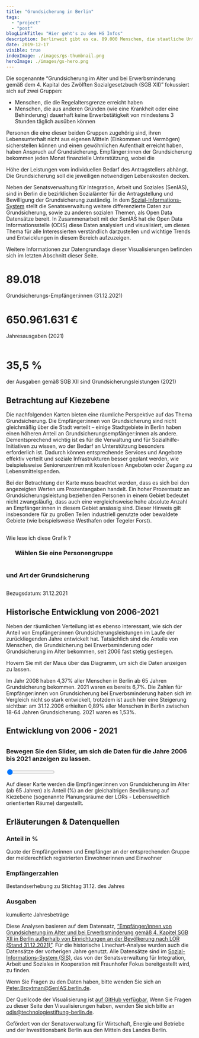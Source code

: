 ```yaml
---
title: "Grundsicherung in Berlin"
tags:
  - "project"
  - "post"
blogLinkTitle: "Hier geht's zu den HG Infos"
description: Berlinweit gibt es ca. 89.000 Menschen, die staatliche Unterstützung in Form von Grundsicherung zur Sicherung ihres Lebensunterhalts bekommen.
date: 2019-12-17
visible: true
indexImage: ./images/gs-thumbnail.png
heroImage: ./images/gs-hero.png
---
```


Die sogenannte “Grundsicherung im Alter und bei Erwerbsminderung gemäß dem 4. Kapital des Zwölften
Sozialgesetzbuch (SGB XII)” fokussiert sich auf zwei Gruppen:

- Menschen, die die <span title="Leistungsberechtigt wegen Alters ist, wer die Altersgrenze erreicht hat. Personen, die vor dem 1. Januar 1947 geboren sind, erreichen die Altersgrenze mit Vollendung des 65. Lebensjahres. Für Personen, die nach dem 31. Dezember 1946 geboren sind, wird die Altersgrenze angehoben.">Regelaltersgrenze</span> erreicht haben
- Menschen, die aus anderen Gründen (wie eine Krankheit oder eine Behinderung) dauerhaft keine Erwerbstätigkeit von mindestens 3 Stunden täglich ausüben können

Personen die eine dieser beiden Gruppen zugehörig sind, ihren Lebensunterhalt nicht aus eigenen Mitteln (Einkommen und Vermögen) sicherstellen können und einen <span title="Wer sich nur kurzfristig auf Besuch oder zum Urlaub in Deutschland aufhält, hat keinen Anspruch auf Leistungen der Grundsicherung im Alter und bei Erwerbsminderung. Lediglich Menschen, die ihren Lebensmittelpunkt in Deutschland haben, können Grundsicherung beziehen. Weder ein fester Wohnsitz noch die deutsche Staatsangehörigkeit sind Voraussetzung für den Bezug von Grundsicherung.">gewöhnlichen Aufenthalt</span> erreicht haben, haben Anspruch auf Grundsicherung. Empfänger:innen der Grundsicherung bekommen jeden Monat finanzielle Unterstützung, wobei die

<span title="Die Höhe der Grundsicherung berechnet sich durch den gesetzlich definierten Regelbedarf des Bezugsberechtigten zuzüglich Kosten der Unterkunft und Heizung, Mehrbedarf, Kranken- und Pflegeversicherungsbeiträge und evtl. Sonderbedarf abzüglich seines Einkommens bzw. Vermögens.">
  Höhe der Leistungen
</span>
vom individuellen Bedarf des Antragstellers abhängt. Die Grundsicherung soll die
jeweiligen notwendigen Lebenskosten decken.

Neben der Senatsverwaltung für Integration, Arbeit und Soziales (SenIAS), sind in Berlin die bezirklichen
Sozialämter für die Antragstellung und Bewilligung der Grundsicherung zuständig. In dem <a class="gsi-link" href="https://www.sozial-informations-system.de/" target="blank">Sozial-Informations-System</a> stellt die Senatsverwaltung weitere differenzierte Daten zur Grundsicherung, sowie zu anderen sozialen Themen,
als Open Data Datensätze bereit. In Zusammenarbeit mit der SenIAS hat die Open Data Informationsstelle (ODIS) diese Daten analysiert und visualisiert, um dieses Thema für alle Interessierten verständlich darzustellen und
wichtige Trends und Entwicklungen in diesem Bereich aufzuzeigen.

Weitere Informationen zur Datengrundlage dieser Visualisierungen befinden sich im letzten Abschnitt dieser
Seite.

<div class="chart-content">
  <div class="number-div">
    <h1 class="counter">89.018</h1>
    <p>Grundsicherungs-Empfänger:innen (31.12.2021)</p>
  </div>
  <div class="number-div">
    <h1>650.961.631 €</h1>
    <p style="padding-bottom: 1em">Jahresausgaben (2021)</p>
  </div>
  <div class="number-div">
    <h1>35,5 %</h1>
    <p>der Ausgaben gemäß SGB XII sind Grundsicherungsleistungen (2021)</p>
  </div>
</div>

## Betrachtung auf Kiezebene

Die nachfolgenden Karten bieten eine räumliche Perspektive auf das Thema Grundsicherung. Die Empfänger:innen von
Grundsicherung sind nicht gleichmäßig über die Stadt verteilt – einige Stadtgebiete in Berlin haben einen
höheren Anteil an Grundsicherungsempfänger:innen als andere. Dementsprechend wichtig ist es für die Verwaltung
und für Sozialhilfe-Initiativen zu wissen, wo der Bedarf an Unterstützung besonders erforderlich ist. Dadurch
können entsprechende Services und Angebote effektiv verteilt und soziale Infrastrukturen besser geplant werden,
wie beispielsweise Seniorenzentren mit kostenlosen Angeboten oder Zugang zu Lebensmittelspenden.

Bei der Betrachtung der Karte muss beachtet werden, dass es sich bei den angezeigten Werten um Prozentangaben
handelt. Ein hoher Prozentsatz an Grundsicherungsleistung beziehenden Personen in einem Gebiet bedeutet nicht
zwangsläufig, dass auch eine vergleichsweise hohe absolute Anzahl an Empfänger:innen in diesem Gebiet ansässig
sind. Dieser Hinweis gilt insbesondere für zu großen Teilen industriell genutzte oder bewaldete Gebiete (wie
beispielsweise Westhafen oder Tegeler Forst).

<div class="map-content grey-bg pb-6" id="map-wrapper">
  <div class="section pb-6 pt-6 flex-wrapper">
    <div class="flex-wrapper col">
      <h2
        class="headline-03"
        id="content-title"
        style="width: 120% !important; overflow: visible"
      ></h2>
      <div class="map-text" style="top: 0">
        <p class="headline-04" style="margin-top: 1em">
          <span class="text-hover">
            Wie lese ich diese Grafik <span class="questionmark">? </span>
            <span class="tooltiptext" id="content-description"></span>
          </span>
        </p>
        <p></p>
        <div id="navigation">
          <ul id="main-navigation">
            <h3 style="margin-bottom: 1em">Wählen Sie eine Personengruppe</h3>
          </ul>
          <h3 style="margin-bottom: 1em; display: inline-block;">
            und Art der Grundsicherung
          </h3>
          <ul id="sub-navigation"></ul>
        </div>
      </div>
    </div>
    <div id="map"></div>
  </div>
  <div class="section pb-6">
    <p class="headline-04">Bezugsdatum: 31.12.2021</p>
  </div>
</div>

## Historische Entwicklung von 2006-2021

Neben der räumlichen Verteilung ist es ebenso interessant, wie sich der Anteil von Empfänger:innen
Grundsicherungsleistungen im Laufe der zurückliegenden Jahre entwickelt hat. Tatsächlich sind die Anteile von
Menschen, die Grundsicherung bei Erwerbsminderung oder Grundsicherung im Alter bekommen, seit 2006 fast stetig
gestiegen.

Hovern Sie mit der Maus über das Diagramm, um sich die Daten anzeigen zu lassen.

<div class="chart-content pb-6" id="timeline-wrapper">
  <div id="timeline"></div>
</div>

Im Jahr 2008 haben 4,37% aller Menschen in Berlin ab 65 Jahren Grundsicherung bekommen. 2021 waren es bereits
6,7%. Die Zahlen für Empfänger:innen von Grundsicherung bei Erwerbsminderung haben sich im Vergleich nicht so
stark entwickelt, trotzdem ist auch hier eine Steigerung sichtbar: am 31.12.2006 erhielten 0,89% aller Menschen
in Berlin zwischen 18-64 Jahren Grundsicherung. 2021 waren es 1,53%.

<div class="map-content grey-bg pb-6" id="timelapse-map-wrapper">
  <div class="section pb-6 pt-6 flex-wrapper">
    <div class="flex-wrapper col">
      <div class="map-text">
        <h2 class="headline-03" id="content-title">
          Entwicklung von 2006 - 2021
        </h2>
        <h3 style="margin-bottom: 1em; margin-top: 2em">
          Bewegen Sie den Slider, um sich die Daten für die Jahre 2006 bis 2021
          anzeigen zu lassen.
        </h3>
        <div id="slider-wrapper slider-container">
          <input
            class="slider"
            id="slider"
            type="range"
            min="2006"
            max="2021"
            value="1"
            step="1"
          />
          <div id="year-label"></div>
        </div>
        <p
          style="margin-bottom: 10px"
          class="headline-04"
          id="content-description"
        >
          Auf dieser Karte werden die Empfänger:innen von Grundsicherung im
          Alter (ab 65 Jahren) als Anteil (%) an der gleichaltrigen Bevölkerung
          auf Kiezebene (sogenannte Planungsräume der LORs - Lebensweltlich
          orientierten Räume) dargestellt.
        </p>
      </div>
    </div>
    <div id="timelapse-map"></div>
  </div>
</div>

## Erläuterungen & Datenquellen

### Anteil in %

Quote der Empfängerinnen und Empfänger an der entsprechenden Gruppe der melderechtlich registrierten
Einwohnerinnen und Einwohner

### Empfängerzahlen

Bestandserhebung zu Stichtag 31.12. des Jahres

### Ausgaben

kumulierte Jahresbeträge

Diese Analysen basieren auf dem Datensatz, <a class="cross-link" href="https://www.sozial-informations-system.de/datasets/ts1700199029202112-xlsx/?lang=de">“Empfänger/innen von Grundsicherung im Alter und bei Erwerbsminderung gemäß 4. Kapitel SGB XII in Berlin außerhalb von Einrichtungen an der Bevölkerung nach LOR (Stand 31.12.2021)”</a>. Für die historische Linechart-Analyse wurden auch die Datensätze der vorherigen Jahre genutzt. Alle Datensätze sind im <a class="gsi-link" href="https://www.sozial-informations-system.de/home?lang=de" target="blank">Sozial-Informations-System (SIS)</a>, das von der Senatsverwaltung für Integration, Arbeit und Soziales in Kooperation mit Fraunhofer Fokus bereitgestellt wird, zu finden.

Wenn Sie Fragen zu den Daten haben, bitte wenden Sie sich an <a href="mailto:peter.broytman@SenIAS.berlin.de">Peter.Broytman@SenIAS.berlin.de</a>.

Der Quellcode der Visualisierung ist <a href="https://github.com/technologiestiftung/grundsicherung" target="blank">auf GitHub verfügbar.</a> Wenn Sie Fragen zu dieser Seite den Visualisierungen haben, wenden Sie sich bitte an <a href="mailto:odis@technologiestiftung-berlin.de">odis@technologiestiftung-berlin.de</a>.

Gefördert von der Senatsverwaltung für Wirtschaft, Energie und Betriebe und der Investitionsbank Berlin aus den
Mitteln des Landes Berlin.

<script is:inline src="js/1.fadaea37.chunk.js"></script>

<script is:inline src="js/app.a32d7907.js"></script>
